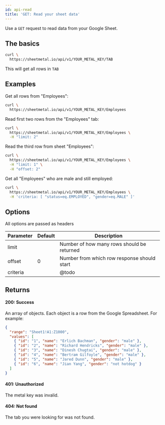 ```yaml
---
id: api-read
title: 'GET: Read your sheet data'
---
```


Use a `GET` request to read data from your Google Sheet.

## The basics

```bash
curl \
  https://sheetmetal.io/api/v1/YOUR_METAL_KEY/TAB
```

This will get all rows in `TAB`

## Examples

Get all rows from "Employees":

```bash
curl \
  https://sheetmetal.io/api/v1/YOUR_METAL_KEY/Employees
```

Read first two rows from the "Employees" tab:

```bash
curl \
  https://sheetmetal.io/api/v1/YOUR_METAL_KEY/Employees \
  -H "limit: 2"
```

Read the third row from sheet "Employees":

```bash
curl \
  https://sheetmetal.io/api/v1/YOUR_METAL_KEY/Employees \
  -H "limit: 1" \
  -H "offset: 2"
```

Get all "Employees" who are male and still employed:

```bash
curl \
  https://sheetmetal.io/api/v1/YOUR_METAL_KEY/Employees \
  -H 'criteria: [ "status=eq.EMPLOYED", "gender=eq.MALE" ]'
```

## Options

All options are passed as headers

| Parameter | Default | Description                                 |
| --------- | ------- | ------------------------------------------- |
| limit     |         | Number of how many rows should be returned  |
| offset    | 0       | Number from which row response should start |
| criteria  |         | @todo                                       |

## Returns

#### 200: Success

An array of objects. Each object is a row from the Google Spreadsheet. For example:

```json
{
  "range": "Sheet1!A1:Z1000",
  "values": [
    { "id": "1", "name": "Erlich Bachman", "gender": "male" },
    { "id": "2", "name": "Richard Hendricks", "gender": "male" },
    { "id": "3", "name": "Dinesh Chugtai", "gender": "male" },
    { "id": "4", "name": "Bertram Gilfoyle", "gender": "male" },
    { "id": "5", "name": "Jared Dunn", "gender": "male" },
    { "id": "6", "name": "Jian Yang", "gender": "not hotdog" }
  ]
}
```

#### 401: Unauthorized

The metal key was invalid.

#### 404: Not found

The tab you were looking for was not found.


